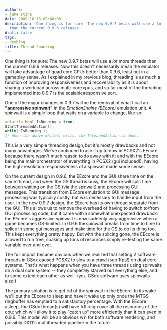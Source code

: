 ```yaml
---
authors:
- jake stine
date: 2009-10-13 00:00:00
description: 'One thing is for sure: The new 0.9.7 betas will use a lot more threads
  than the current 0.9.6 releases'
draft: false
tags:
- devblog
title: Thread Counting
---
```


One thing is for sure: The new 0.9.7 betas will use a *lot* more threads
than the current 0.9.6 releases. Now this doesn't necessarily mean the
emulator will take advantage of quad core CPUs better than 0.9.6, least
not in a gameplay sense. As I explained in my previous blog, threading
is as much a function of improving responsiveness and recoverability as
it is about sharing a workload across multi-core cpus, and so far most
of the threading implemented into 0.9.7 is the scalable/responsive
sort.

<!-- truncate -->

One of the major changes in 0.9.7 will be the removal of what I call an
**"aggressive spinwait"** in the *EmotionEngine (EEcore)* emulation
unit. A spinwait is a simple loop that waits on a variable to change,
like so:

```cpp
volatile bool IsRunning = true;
StartThreadedAction();
while( IsRunning );
// When the above while() exits, the ThreadedAction is done.
```


This is a very simple threading design, but it's mostly drawbacks and
not many advantages. We've continued to use it up to now in PCSX2's
EEcore because there wasn't much reason to do away with it; and with the
EEcore being the main orchestrator of everything in PCSX2 (gui
included!), having the high-resolution responsiveness of a spinwait made
some sense.

On the current design in 0.9.6, the EEcore and the GUI share time on the
same thread, and when the GS thread is busy, the EEcore will split time
between waiting on the GS (via the spinwait) and processing GUI
messages. This transition from EEcore emulation to GUI message
processing was typically costly, but was necessary to handle input from
the user. In the new 0.9.7 design, the EEcore has its own thread
separate from the GUI. This allows us to remove the overhead of having
to switch to/from GUI processing code, but it came with a somewhat
unexpected drawback: the EEcore's aggressive spinwait is now suddenly
*very* aggressive when a game becomes GS-limited. In 0.9.6 the spinwait
breaks from time to time to splice in some gui messages and make time
for the GS to do its thing too. This kept everything pretty happy. But
with the splicing gone, the EEcore is allowed to run free, soaking up
tons of resources simply re-testing the same variable over and over.

The full impact became obvious when we realized that setting 2 software
threads in GSdx caused PCSX2 to slow to a crawl (sub 1fps!) on dual core
systems. That's what happens when you have three threads using spinwaits
on a dual core system -- they completely starved out everything else,
and to some extent each other as well. (yes, GSdx software uses
spinwaits also!)

The primary solution is to get rid of the spinwait in the EEcore. In its
wake we'll put the EEcore to sleep and have it wake up only once the
MTGS ringbuffer has emptied to a satisfactory percentage. With the
EEcore asleep, the GSdx thread(s) will have full reign over all the
resources of the cpu; which will allow it to play "catch up" more
efficiently than it can even in 0.9.6. This model will be an obvious win
for both software rendering, and possibly DX11's multithreaded pipeline
in the future.